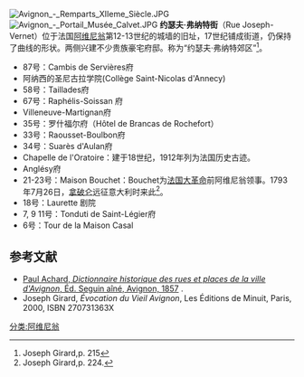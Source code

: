 [[File:Avignon_-_Remparts_XIIeme_Siècle.JPG|right]]
[[File:Avignon_-_Portail_Musée_Calvet.JPG|thumb]]
'''约瑟夫·弗纳特街'''（Rue Joseph-Vernet）位于法国[[阿维尼翁|阿维尼翁]]第12-13世纪的城墙的旧址，17世纪铺成街道，仍保持了曲线的形状。两侧兴建不少贵族豪宅府邸。称为“约瑟夫·弗纳特郊区”<ref name="JG215">Joseph Girard,p. 215</ref>。

* 87号：Cambis de Servières府
* 阿纳西的圣尼古拉学院(Collège Saint-Nicolas d'Annecy)
* 58号：Taillades府
* 67号：Raphélis-Soissan 府
* Villeneuve-Martignan府
* 35号：罗什福尔府（Hôtel de Brancas de Rochefort）
*33号：Raousset-Boulbon府
* 34号：Suarès d'Aulan府
* Chapelle de l'Oratoire：建于18世纪，1912年列为法国历史古迹。
* Anglésy府
* 21-23号：Maison Bouchet：Bouchet为[[法国大革命|法国大革命]]前阿维尼翁领事。1793年7月26日，[[拿破仑|拿破仑]]远征意大利时来此<ref name="JG224">Joseph Girard,p. 224.</ref>。 
* 18号：Laurette 剧院
* 7, 9  11号：Tonduti de Saint-Légier府  
* 6号：Tour de la Maison Casal

==参考文献==
<references/>
*[http://books.google.fr/books?id=2YIEAAAAQAAJ&printsec=titlepage#v=onepage&q=&f=false Paul Achard, ''Dictionnaire historique des rues et places de la ville d'Avignon'', Éd. Seguin aîné, Avignon, 1857] {{Wayback|url=http://books.google.fr/books?id=2YIEAAAAQAAJ&printsec=titlepage#v=onepage&q=&f=false |date=20140427200340 }}. 
* Joseph Girard, ''Évocation du Vieil Avignon'', Les Éditions de Minuit, Paris, 2000, ISBN 270731363X

{{coord|display=title}}

[[分类:阿维尼翁|分类:阿维尼翁]]